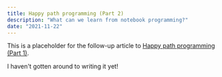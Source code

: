 ```yaml
---
title: Happy path programming (Part 2)
description: "What can we learn from notebook programming?"
date: "2021-11-22"
---
```


This is a placeholder for the follow-up article to [Happy path programming (Part 1)](/posts/2021-10-20-happy-path-programming-pt-1).

I haven't gotten around to writing it yet!
